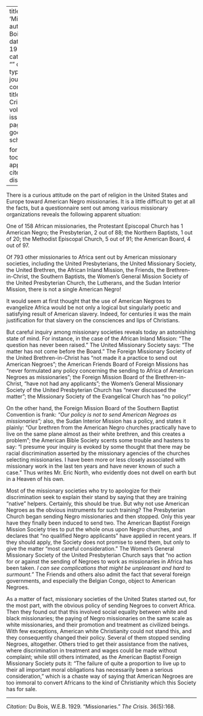 
---
title: 'Missionaries'
author: Du Bois, W.E.B.
date: May 1929
categories: 
  - ""
citation: 
  type: article-journal
  container-title: The Crisis
  volume: 36
  issue: 5
  page: 168
google-scholar: true

format:
  html:
    toc: false
    appendix-cite-as: display
---


There is a curious attitude on the part of religion in the United States and Europe toward American Negro missionaries. It is a little difficult to get at all the facts, but a questionnaire sent out among various missionary organizations reveals the following apparent situation:

One of 158 African missionaries, the Protestant Episcopal Church has 1 American Negro; the Presbyterian, 2 out of 88; the Northern Baptists, 1 out of 20; the Methodist Episcopal Church, 5 out of 91; the American Board, 4 out of 97.

Of 793 other missionaries to Africa sent out by American missionary societies, including the United Presbyterians, the United Missionary Society, the United Brethren, the African Inland Mission, the Friends, the Brethren-in-Christ, the Southern Baptists, the Women's General Mission Society of the United Presbyterian Church, the Lutherans, and the Sudan Interior Mission, there is not a single American Negro!

It would seem at first thought that the use of American Negroes to evangelize Africa would be not only a logical but singularly poetic and satisfying result of American slavery. Indeed, for centuries it was the main justification for that slavery on the consciences and lips of Christians.

But careful inquiry among missionary societies reveals today an astonishing state of mind. For instance, in the case of the African Inland Mission: "The question has never been raised." The United Missionary Society says: "The matter has not come before the Board." The Foreign Missionary Society of the United Brethren-in-Christ has "not made it a practice to send out American Negroes"; the American Friends Board of Foreign Missions has "never formulated any policy concerning the sending to Africa of American Negroes as missionaries"; the Foreign Mission Board of the Brethren-in-Christ, "have not had any applicants"; the Women's General Missionary Society of the United Presbyterian Church has "never discussed the matter"; the Missionary Society of the Evangelical Church has "no policy!"

On the other hand, the Foreign Mission Board of the Southern Baptist Convention is frank: *"Our policy is not to send American Negroes as missionaries";* also, the Sudan Interior Mission has a policy, and states it plainly: "Our brethren from the American Negro churches practically have to live on the same plane almost as their white brethren, and this creates a problem"; the American Bible Society scents some trouble and hastens to say: "I presume your inquiry is evoked by some thought that there may be racial discrimination asserted by the missionary agencies of the churches selecting missionaries. I have been more or less closely associated with missionary work in the last ten years and have never known of such a case." Thus writes Mr. Eric North, who evidently does not dwell on earth but in a Heaven of his own.

Most of the missionary societies who try to apologize for their discrimination seek to explain their stand by saying that they are training "native" helpers. Certainly, this should be true. But why not use American Negroes as the obvious instruments for such training? The Presbyterian Church began sending Negro missionaries and then stopped. Only this year have they finally been induced to send two. The American Baptist Foreign Mission Society tries to put the whole onus upon Negro churches, and declares that "no qualified Negro applicants" have applied in recent years. If they should apply, the Society does not promise to send them, but only to give the matter "most careful consideration." The Women's General Missionary Society of the United Presbyterian Church says that "no action for or against the sending of Negroes to work as missionaries in Africa has been taken. *I can see complications that might be unpleasant and hard to surmount."* The Friends and others also admit the fact that several foreign governments, and especially the Belgian Congo, object to American Negroes.

As a matter of fact, missionary societies of the United States started out, for the most part, with the obvious policy of sending Negroes to convert Africa. Then they found out that this involved social equality between white and black missionaries; the paying of Negro missionaries on the same scale as white missionaries, and their promotion and treatment as civilized beings. With few exceptions, American white Christianity could not stand this, and they consequently changed their policy. Several of them stopped sending Negroes, altogether. Others tried to get their assistance from the natives, where discrimination in treatment and wages could be made without complaint; while still others intimated, as the American Baptist Foreign Missionary Society puts it: "The failure of quite a proportion to live up to their all important moral obligations has necessarily been a serious consideration," which is a chaste way of saying that American Negroes are too immoral to convert Africans to the kind of Christianity which this Society has for sale.

_____

*Citation:* Du Bois, W.E.B. 1929. "Missionaries." *The Crisis*. 36(5):168.